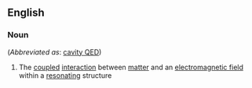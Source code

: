 ==English==

===Noun===
{{en-noun|head=[[cavity]] [[quantum]] [[electrodynamics]]|-}} (''Abbreviated as'': [[cavity QED]])

# {{lb|en|physics}} The [[coupled]] [[interaction]] between [[matter]] and an [[electromagnetic field]] within a [[resonating]] structure
